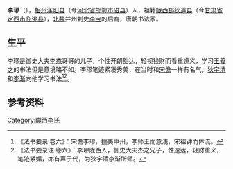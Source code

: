 {{Otheruses|other=名为李璆的其他人物|李璆}}

'''李璆'''（{{bd|？||？| |}}），[[相州|相州]][[滏阳县|滏阳县]]（今[[河北省|河北省]][[邯郸市|邯郸市]][[磁县|磁县]]）人，祖籍[[陇西郡|陇西郡]][[狄道县|狄道县]]（今[[甘肃省|甘肃省]][[定西市|定西市]][[临洮县|临洮县]]），[[北魏|北魏]]并州刺史[[李宝_(北魏)|李宝]]的后裔，唐朝书法家。

==生平==
李璆是御史大夫[[李杰_(武威县子)|李杰]]哥哥的儿子，个性开朗豁达，轻视钱财而看重道义，学习[[王羲之|王羲之]]的书法但是意境略不如。李璆笔迹紧凑秀美，在当时和[[宋儋|宋儋]]一样有名气，[[狄宇清|狄宇清]]和[[李渐|李渐]]向他学习书法<ref>《法书要录·卷六》：宋儋李璆，擅美中州，李师王而意浅，宋祖钟而体流。</ref><ref>《法书要录注·卷六》：李璆陇西人，御史大夫杰之兄子，性速达，轻财重义，笔迹紧媚，亦有声于代，为狄宇清李渐所师。</ref>。

==参考资料==
{{reflist}}

{{Authority control}}

{{DEFAULTSORT:}}
[[Category:隴西李氏|Category:隴西李氏]]